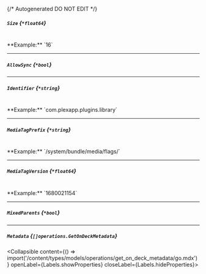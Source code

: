 {/* Autogenerated DO NOT EDIT  */}

##### `Size` *{`*float64`}*
<br/>
**Example:** `16`

---
##### `AllowSync` *{`*bool`}*

---
##### `Identifier` *{`*string`}*
<br/>
**Example:** `com.plexapp.plugins.library`

---
##### `MediaTagPrefix` *{`*string`}*
<br/>
**Example:** `/system/bundle/media/flags/`

---
##### `MediaTagVersion` *{`*float64`}*
<br/>
**Example:** `1680021154`

---
##### `MixedParents` *{`*bool`}*

---
##### `Metadata` *{`[]operations.GetOnDeckMetadata`}*
<Collapsible content={() => import('/content/types/models/operations/get_on_deck_metadata/go.mdx')} openLabel={Labels.showProperties} closeLabel={Labels.hideProperties}>
</Collapsible>


